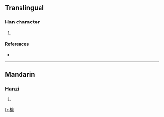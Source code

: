 ==Translingual==

===Han character===
{{Han char|rn=75|rad=木|as=12|sn=16|four=5091<sub>7</sub>|canj=木卜戈廿 (DYIT)}}

# {{defn|Han|sort=木12}}

====References====
* {{Han ref|kx=0552.090|dkj=15505|dj=0941.010|hdz=21295.050|uh=6A40|ud=27200|bh=E5DF|bd=58847}}

----

==Mandarin==

===Hanzi===
{{cmn-hanzi|pin=[[chūn]] ([[chun1]]), [[xī]] ([[xi1]])|wg=ch'un<sup>1</sup>, hsi<sup>1</sup>}}

# {{defn|Mandarin|sort=木12}}

[[fr:橀]]